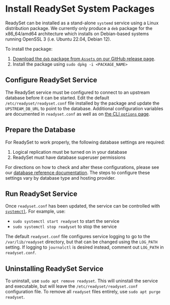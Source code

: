 

# Install ReadySet System Packages

ReadySet can be installed as a stand-alone `systemd` service using a Linux
distribution package.  We currently only produce a `deb` package for the
x86_64/amd64 architecture which installs on Debian-based systems running
OpenSSL 3 (i.e. Ubuntu 22.04, Debian 12).

To install the package:
1. [Download the `deb` package from `Assets` on our GitHub release page](https://github.com/readysettech/readyset/releases/latest).
2. Install the package using `sudo dpkg -i <PACKAGE_NAME>`


## Configure ReadySet Service

The ReadySet service must be configured to connect to an upstream database
before it can be started. Edit the default `/etc/readyset/readyset.conf` file
installed by the package and update the `UPSTREAM_DB_URL` to point to the
database.  Additional configuration variables are documented in `readyset.conf`
as well as on [the CLI `options` page](/reference/cli/readyset#options).


## Prepare the Database

For ReadySet to work properly, the following database settings are required:
1. Logical replication must be turned on in your database
2. ReadySet must have database superuser permissions

For directions on how to check and alter these configurations, please see our
[database reference documentation](/reference/configure-your-database). The
steps to configure these settings vary by database type and hosting provider.


## Run ReadySet Service

Once `readyset.conf` has been updated, the service can be controlled with
[`systemctl`](https://www.linux.org/docs/man1/systemctl.html).  For example,
use:
* `sudo systemctl start readyset` to start the service
* `sudo systemctl stop readyset` to stop the service

The default `readyset.conf` file configures service logging to go to the
`/var/lib/readyset` directory, but that can be changed using the `LOG_PATH`
setting.  If logging to `journalctl` is desired instead, comment out `LOG_PATH`
in `readyset.conf`.


## Uninstalling ReadySet Service

To uninstall, use `sudo apt remove readyset`.  This will uninstall the service
and executable, but will leave the `/etc/readyset/readyset.conf` configuration
file.  To remove all `readyset` files entirely, use `sudo apt purge readyset`.
